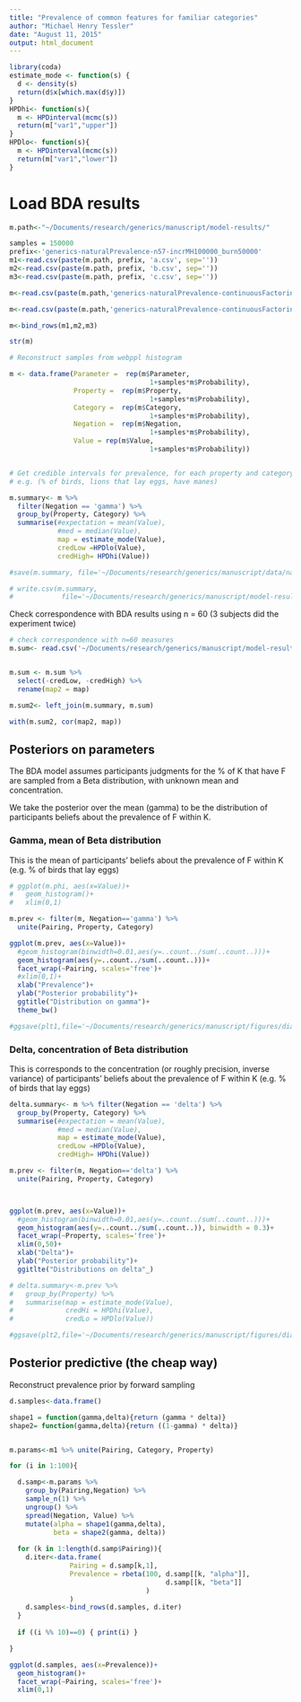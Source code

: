 ```yaml
---
title: "Prevalence of common features for familiar categories"
author: "Michael Henry Tessler"
date: "August 11, 2015"
output: html_document
---
```



```r
library(coda)
estimate_mode <- function(s) {
  d <- density(s)
  return(d$x[which.max(d$y)])
}
HPDhi<- function(s){
  m <- HPDinterval(mcmc(s))
  return(m["var1","upper"])
}
HPDlo<- function(s){
  m <- HPDinterval(mcmc(s))
  return(m["var1","lower"])
}

```


# Load BDA results

```r
m.path<-"~/Documents/research/generics/manuscript/model-results/"

samples = 150000
prefix<-'generics-naturalPrevalence-n57-incrMH100000_burn50000' 
m1<-read.csv(paste(m.path, prefix, 'a.csv', sep=''))
m2<-read.csv(paste(m.path, prefix, 'b.csv', sep=''))
m3<-read.csv(paste(m.path, prefix, 'c.csv', sep=''))

m<-read.csv(paste(m.path,'generics-naturalPrevalence-continuousFactoring-n57-incrMH10000_burn5000.csv', sep=''))

m<-read.csv(paste(m.path,'generics-naturalPrevalence-continuousFactoring-n57-HMC100_burn50_step5stepSize0.0015.csv', sep=''))

m<-bind_rows(m1,m2,m3)

str(m)

# Reconstruct samples from webppl histogram

m <- data.frame(Parameter =  rep(m$Parameter, 
                                   1+samples*m$Probability),
                Property =  rep(m$Property, 
                                   1+samples*m$Probability),
                Category =  rep(m$Category, 
                                   1+samples*m$Probability),
                Negation =  rep(m$Negation, 
                                   1+samples*m$Probability),
                Value = rep(m$Value, 
                                   1+samples*m$Probability))


# Get credible intervals for prevalence, for each property and category
# e.g. (% of birds, lions that lay eggs, have manes)

m.summary<- m %>% 
  filter(Negation == 'gamma') %>%
  group_by(Property, Category) %>%
  summarise(#expectation = mean(Value),
            #med = median(Value),
            map = estimate_mode(Value),
            credLow =HPDlo(Value),
            credHigh= HPDhi(Value))

#save(m.summary, file='~/Documents/research/generics/manuscript/data/naturalkinds-withinK-prevalence.Rdata')

# write.csv(m.summary, 
#            file='~/Documents/research/generics/manuscript/model-results/natural-prevalence-intervals-n57.csv')
```


Check correspondence with BDA results using n = 60 (3 subjects did the experiment twice)

```r
# check correspondence with n=60 measures
m.sum<- read.csv('~/Documents/research/generics/manuscript/model-results/natural-prevalence-intervals.csv')


m.sum <- m.sum %>% 
  select(-credLow, -credHigh) %>%
  rename(map2 = map)

m.sum2<- left_join(m.summary, m.sum)

with(m.sum2, cor(map2, map))
```


## Posteriors on parameters


The BDA model assumes participants judgments for the % of K that have F are sampled from a Beta distribution, with unknown mean and concentration.

We take the posterior over the mean (gamma) to be the distribution of participants beliefs about the prevalence of F within K. 

### Gamma, mean of Beta distribution

This is the mean of participants' beliefs about the prevalence of F within K (e.g. % of birds that lay eggs)

```r
# ggplot(m.phi, aes(x=Value))+
#   geom_histogram()+
#   xlim(0,1)

m.prev <- filter(m, Negation=='gamma') %>%
  unite(Pairing, Property, Category) 

ggplot(m.prev, aes(x=Value))+
  #geom_histogram(binwidth=0.01,aes(y=..count../sum(..count..)))+
  geom_histogram(aes(y=..count../sum(..count..)))+
  facet_wrap(~Pairing, scales='free')+
  #xlim(0,1)+
  xlab("Prevalence")+
  ylab("Posterior probability")+
  ggtitle("Distribution on gamma")+
  theme_bw()

#ggsave(plt1,file='~/Documents/research/generics/manuscript/figures/diagnostics/naturalPrevalence-gammas-allChains.pdf', width = 15, height=15)

```

### Delta, concentration of Beta distribution

This is corresponds to the concentration (or roughly precision, inverse variance) of participants' beliefs about the prevalence of F within K (e.g. % of birds that lay eggs)



```r
delta.summary<- m %>% filter(Negation == 'delta') %>%
  group_by(Property, Category) %>%
  summarise(#expectation = mean(Value),
            #med = median(Value),
            map = estimate_mode(Value),
            credLow =HPDlo(Value),
            credHigh= HPDhi(Value))

m.prev <- filter(m, Negation=='delta') %>%
  unite(Pairing, Property, Category) 



ggplot(m.prev, aes(x=Value))+
  #geom_histogram(binwidth=0.01,aes(y=..count../sum(..count..)))+
  geom_histogram(aes(y=..count../sum(..count..)), binwidth = 0.3)+
  facet_wrap(~Property, scales='free')+
  xlim(0,50)+
  xlab("Delta")+
  ylab("Posterior probability")+
  ggitlte("Distributions on delta"_)

# delta.summary<-m.prev %>% 
#   group_by(Property) %>%
#   summarise(map = estimate_mode(Value), 
#             credHi = HPDhi(Value),
#             credLo = HPDlo(Value))

#ggsave(plt2,file='~/Documents/research/generics/manuscript/figures/diagnostics/naturalPrevalence-deltas-chain1.pdf', width = 15, height=15)

```


## Posterior predictive (the cheap way)

Reconstruct prevalence prior by forward sampling

```r

d.samples<-data.frame()

shape1 = function(gamma,delta){return (gamma * delta)}
shape2= function(gamma,delta){return ((1-gamma) * delta)}


m.params<-m1 %>% unite(Pairing, Category, Property)

for (i in 1:100){

  d.samp<-m.params %>%
    group_by(Pairing,Negation) %>%
    sample_n(1) %>%
    ungroup() %>%
    spread(Negation, Value) %>%
    mutate(alpha = shape1(gamma,delta),
           beta = shape2(gamma, delta))
  
  for (k in 1:length(d.samp$Pairing)){
    d.iter<-data.frame(
               Pairing = d.samp[k,1],
               Prevalence = rbeta(100, d.samp[[k, "alpha"]], 
                                       d.samp[[k, "beta"]]
                                  )
               )
    d.samples<-bind_rows(d.samples, d.iter)
  }
  
  if ((i %% 10)==0) { print(i) }

}

ggplot(d.samples, aes(x=Prevalence))+
  geom_histogram()+
  facet_wrap(~Pairing, scales='free')+
  xlim(0,1)

```
